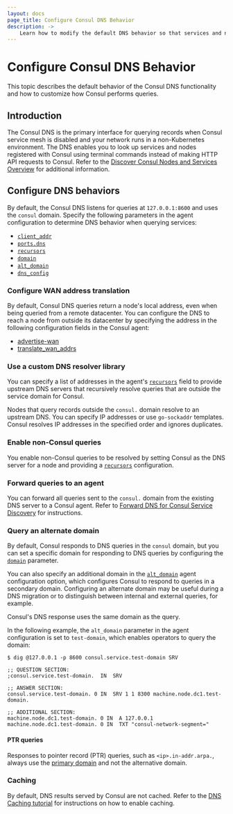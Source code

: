 ```yaml
---
layout: docs
page_title: Configure Consul DNS Behavior 
description: -> 
    Learn how to modify the default DNS behavior so that services and nodes can easily discover other services and nodes in your network.
---
```


# Configure Consul DNS Behavior

This topic describes the default behavior of the Consul DNS functionality and how to customize how Consul performs queries.

## Introduction
The Consul DNS is the primary interface for querying records when Consul service mesh is disabled and your network runs in a non-Kubernetes environment. The DNS enables you to look up services and nodes registered with Consul using terminal commands instead of making HTTP API requests to Consul. Refer to the [Discover Consul Nodes and Services Overview](/consul/docs/services/discovery/dns-overview) for additional information.

## Configure DNS behaviors 
By default, the Consul DNS listens for queries at `127.0.0.1:8600` and uses the `consul` domain. Specify the following parameters in the agent configuration to determine DNS behavior when querying services:

- [`client_addr`](/consul/docs/agent/config/config-files#client_addr)
- [`ports.dns`](/consul/docs/agent/config/config-files#dns_port)
- [`recursors`](/consul/docs/agent/config/config-files#recursors)
- [`domain`](/consul/docs/agent/config/config-files#domain) 
- [`alt_domain`](/consul/docs/agent/config/config-files#alt_domain)
- [`dns_config`](/consul/docs/agent/config/config-files#dns_config) 

### Configure WAN address translation
By default, Consul DNS queries return a node's local address, even when being queried from a remote datacenter. You can configure the DNS to reach a node from outside its datacenter by specifying the address in the following configuration fields in the Consul agent:

- [advertise-wan](/consul/docs/agent/config/cli-flags#_advertise-wan) 
- [translate_wan_addrs](/consul//docs/agent/config/config-files#translate_wan_addrs) 

### Use a custom DNS resolver library
You can specify a list of addresses in the agent's [`recursors`](/consul/docs/agent/config/config-files#recursors) field to provide upstream DNS servers that recursively resolve queries that are outside the service domain for Consul.
 
Nodes that query records outside the `consul.` domain resolve to an upstream DNS. You can specify IP addresses or use `go-sockaddr` templates. Consul resolves IP addresses in the specified order and ignores duplicates. 

### Enable non-Consul queries
You enable non-Consul queries to be resolved by setting Consul as the DNS server for a node and providing a [`recursors`](/consul/docs/agent/config/config-files#recursors) configuration. 

### Forward queries to an agent
You can forward all queries sent to the `consul.` domain from the existing DNS server to a Consul agent. Refer to [Forward DNS for Consul Service Discovery](/consul/tutorials/networking/dns-forwarding) for instructions.

### Query an alternate domain
By default, Consul responds to DNS queries in the `consul` domain, but you can set a specific domain for responding to DNS queries by configuring the [`domain`](/consul/docs/agent/config/config-files#domain) parameter.

You can also specify an additional domain in the [`alt_domain`](/consul/docs/agent/config/config-files#alt_domain) agent configuration option, which configures Consul to respond to queries in a secondary domain. Configuring an alternate domain may be useful during a DNS migration or to distinguish between internal and external queries, for example. 

Consul's DNS response uses the same domain as the query.

In the following example, the `alt_domain` parameter in the agent configuration is set to `test-domain`, which enables operators to query the domain:

```shell-session
$ dig @127.0.0.1 -p 8600 consul.service.test-domain SRV

;; QUESTION SECTION:
;consul.service.test-domain.  IN  SRV

;; ANSWER SECTION:
consul.service.test-domain. 0 IN  SRV 1 1 8300 machine.node.dc1.test-domain.

;; ADDITIONAL SECTION:
machine.node.dc1.test-domain. 0 IN  A 127.0.0.1
machine.node.dc1.test-domain. 0 IN  TXT "consul-network-segment="
```
#### PTR queries
Responses to pointer record (PTR) queries, such as `<ip>.in-addr.arpa.`, always use the [primary domain](/consul/docs/agent/config/config-files#domain) and not the alternative domain. 

### Caching
By default, DNS results served by Consul are not cached. Refer to the [DNS Caching tutorial](/consul/tutorials/networking/dns-caching) for instructions on how to enable caching.








